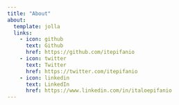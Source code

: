 ```yaml
---
title: "About"
about:
  template: jolla
  links:
    - icon: github
      text: Github
      href: https://github.com/itepifanio
    - icon: twitter
      text: Twitter
      href: https://twitter.com/itepifanio
    - icon: linkedin
      text: LinkedIn
      href: https://www.linkedin.com/in/italoepifanio
---
```

